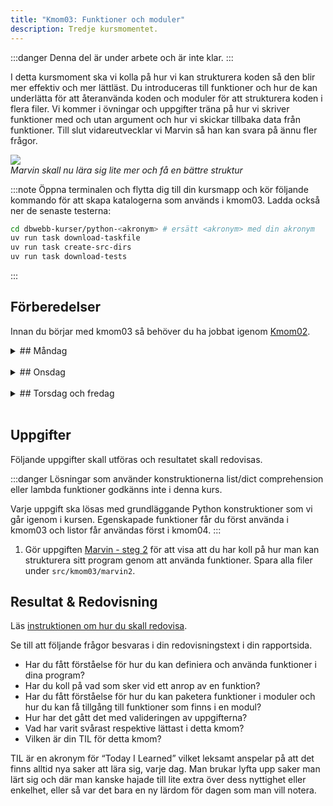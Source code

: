 ```yaml
---
title: "Kmom03: Funktioner och moduler"
description: Tredje kursmomentet.
---
```



:::danger
Denna del är under arbete och är inte klar.
:::

I detta kursmoment ska vi kolla på hur vi kan strukturera koden så den blir mer effektiv och mer lättläst. Du introduceras till funktioner och hur de kan underlätta för att återanvända koden och moduler för att strukturera koden i flera filer. Vi kommer i övningar och uppgifter träna på hur vi skriver funktioner med och utan argument och hur vi skickar tillbaka data från funktioner. Till slut vidareutvecklar vi Marvin så han kan svara på ännu fler frågor.

![](/website/img/func-module.png)  
*Marvin skall nu lära sig lite mer och få en bättre struktur*

:::note
Öppna terminalen och flytta dig till din kursmapp och kör följande kommando för att skapa katalogerna som används i kmom03. Ladda också ner de senaste testerna:


```bash
cd dbwebb-kurser/python-<akronym> # ersätt <akronym> med din akronym
uv run task download-taskfile
uv run task create-src-dirs
uv run task download-tests
```
:::


## Förberedelser
Innan du börjar med kmom03 så behöver du ha jobbat igenom [Kmom02](/website/kmom/kmom02).
<br/>



<details>
<summary>
## Måndag
</summary>

:::tip
När du ska jobba med kursen är det lättast om du öppnar VSCode från terminalen innan du börjar jobba.

```bash
cd dbwebb-kurser/python-<din akronym>
code .
```

Använd `practice` mappen i kmom03 katalogen för att skriva övningskod.
:::


#### Att göra

Vi fortsätter att läsa i boken [Python for Everybody: Exploring data in Python3](/website/laromaterial/böcker/).

<Steps>  

1. Läs och jobba igenom följande kapitel i boken (alternativt kolla på videorna):
    * Ch4 Function

    :::tip
    Vi påminner om att det inte räcker inte med att bara läsa. Du behöver  experimentera med koden. Gör övningarna i boken. Testa ändra saker och se vad som händer. 
    :::

1. Jobba igenom artikeln/övningen [Funktioner, argument och returvärden](../../laromaterial/övning/funktioner-argument-och-returvarden_v2) för att träna på hur du skapar funktioner. De exempelprogram du gör kan du spara i ditt kursrepo under `src/kmom03/practice`

2. Jobba igenom övningen [LEGB regeln och scopes i Python](../../laromaterial/övning/legb-regeln-och-scopes) som handlar hur python hanterar scope och var variabler är tillgängliga. De exempelprogram du gör kan du spara i ditt kursrepo under `src/kmom03/practice`

</Steps>


</details>
<br/>



<details>
<summary>
## Onsdag
</summary>

Jobba igenom [seminarium kmom03](/website/laromaterial/seminarium/kmom03). Det görs på onsdagens lektion.

</details>
<br/>


<details>
<summary>
## Torsdag och fredag
</summary>


### Att göra

<Steps>

1. Jobba igenom artikeln/övningen [Moduler i Python](../../laromaterial/övning/moduler-i-python) för att bekanta dig med ett sätt att strukturera koden i Python. De exempelprogram du gör kan du spara i ditt kursrepo under `me/kmom03/practice` då koden bygger på övningen från måndag.


1. Lös uppgifterna under [Uppgifter](#uppgifter).

</Steps>

</details>
<br/>


## Uppgifter

Följande uppgifter skall utföras och resultatet skall redovisas.

:::danger
Lösningar som använder konstruktionerna list/dict comprehension eller lambda funktioner godkänns inte i denna kurs.

Varje uppgift ska lösas med grundläggande Python konstruktioner som vi går igenom i kursen. Egenskapade funktioner får du först använda i kmom03 och listor får användas först i kmom04.
:::

1. Gör uppgiften [Marvin - steg 2](../../laromaterial/uppgift/marvin2) för att visa att du har koll på hur man kan strukturera sitt program genom att använda funktioner. Spara alla filer under `src/kmom03/marvin2`.




## Resultat & Redovisning
Läs [instruktionen om hur du skall redovisa](/website/laromaterial/instruktion/resultat-och-redovisning).

Se till att följande frågor besvaras i din redovisningstext i din rapportsida.

- Har du fått förståelse för hur du kan definiera och använda funktioner i dina program?
- Har du koll på vad som sker vid ett anrop av en funktion?
- Har du fått förståelse för hur du kan paketera funktioner i moduler och hur du kan få tillgång till funktioner som finns i en modul?
- Hur har det gått det med valideringen av uppgifterna?
- Vad har varit svårast respektive lättast i detta kmom?
- Vilken är din TIL för detta kmom?

TIL är en akronym för “Today I Learned” vilket leksamt anspelar på att det finns alltid nya saker att lära sig, varje dag. Man brukar lyfta upp saker man lärt sig och där man kanske hajade till lite extra över dess nyttighet eller enkelhet, eller så var det bara en ny lärdom för dagen som man vill notera.


